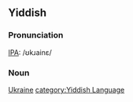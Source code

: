 ==Yiddish==
===Pronunciation===
[[w:IPA|IPA]]: /ʊkɹainɛ/

===Noun===
[[Ukraine]]
[[category:Yiddish Language]]